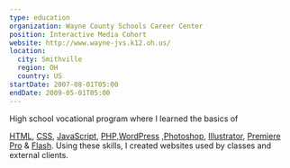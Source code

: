 ```yaml
---
type: education
organization: Wayne County Schools Career Center
position: Interactive Media Cohort
website: http://www.wayne-jvs.k12.oh.us/
location:
  city: Smithville
  region: OH
  country: US
startDate: 2007-08-01T05:00
endDate: 2009-05-01T05:00
---
```


High school vocational program where I learned the basics of

<a href="https://en.wikipedia.org/wiki/HTML5">HTML</a>,
<a href="https://en.wikipedia.org/wiki/Cascading_Style_Sheets">CSS</a>,
<a href="https://en.wikipedia.org/wiki/JavaScript">JavaScript</a>,
<a href="https://php.net/">PHP</a>,<a href="http://wordpress.org/">WordPress</a>
,<a href="https://en.wikipedia.org/wiki/Adobe_Photoshop">Photoshop</a>,
<a href="https://en.wikipedia.org/wiki/Adobe_Illustrator">Illustrator</a>,
<a href="https://en.wikipedia.org/wiki/Adobe_Premiere_Pro">Premiere Pro</a>
&amp;
<a href="https://en.wikipedia.org/wiki/Adobe_Flash">Flash</a>. Using these
skills, I created websites used by classes and external clients.

